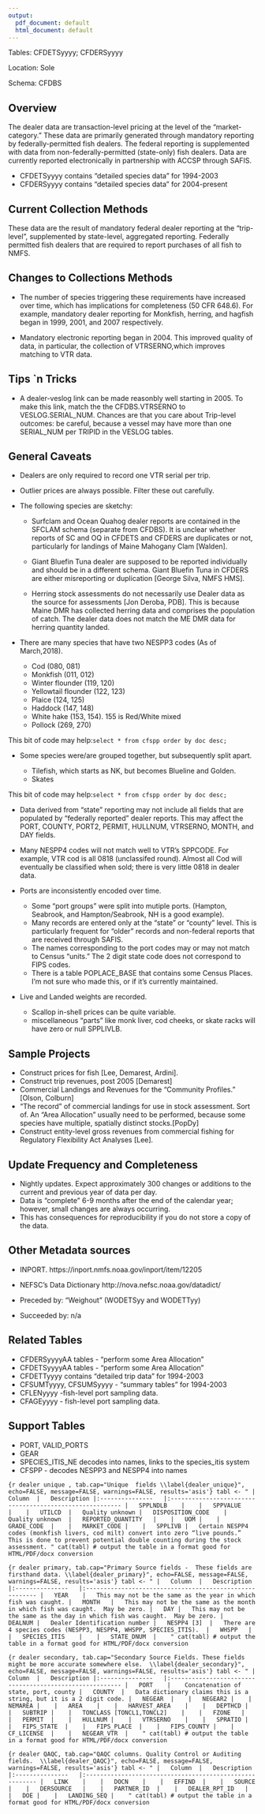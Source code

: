```yaml
---
output:
  pdf_document: default
  html_document: default
---
```

Tables: CFDETSyyyy; CFDERSyyyy 

Location: Sole

Schema: CFDBS

## Overview
The dealer data are transaction-level pricing at the level of the “market-category.”  These data are primarily generated through mandatory reporting by federally-permitted fish dealers.  The federal reporting is supplemented with data from non-federally-permitted (state-only) fish dealers.  Data are currently reported electronically in partnership with ACCSP through SAFIS.

+ CFDETSyyyy contains “detailed species data” for 1994-2003
+ CFDERSyyyy contains “detailed species data” for 2004-present
        
        
## Current Collection Methods
These data are the result of mandatory federal dealer reporting at the “trip-level”, supplemented by state-level, aggregated reporting.  Federally permitted fish dealers that are required to report purchases of all fish to NMFS.

## Changes to Collections Methods
+ The number of species triggering these requirements have increased over time, which has implications for completeness (50 CFR 648.6). For example, mandatory dealer reporting for Monkfish, herring, and hagfish began in 1999, 2001, and 2007 respectively.

+ Mandatory electronic reporting began in 2004. This improved quality of data, in particular, the collection of VTRSERNO,which improves matching to VTR data.        

## Tips `n Tricks
+ A dealer-veslog link can be made reasonbly well starting in 2005.  To make this link, match the the CFDBS.VTRSERNO to VESLOG.SERIAL_NUM.  Chances are that you care about Trip-level outcomes: be careful, because a vessel may have more than one SERIAL_NUM per TRIPID in the VESLOG tables.

## General Caveats
* Dealers are only required to record one VTR serial per trip.  

* Outlier prices are always possible.  Filter these out carefully.

* The following species are sketchy:

    + Surfclam and Ocean Quahog dealer reports are contained in the SFCLAM schema (separate from CFDBS).  It is unclear whether reports of SC and OQ in CFDETS and CFDERS are duplicates or not, particularly for landings of Maine Mahogany Clam [Walden].

    + Giant Bluefin Tuna dealer are supposed to be reported individually and should be in a different schema.  Giant Bluefin Tuna in CFDERS are either misreporting or duplication [George Silva, NMFS HMS].

    + Herring stock assessments do not necessarily use Dealer data as the source for assessments [Jon Deroba, PDB].  This is because Maine DMR has collected herring data and comprises the population of catch. The dealer data does not match the ME DMR data for herring quantity landed.

* There are many species that have two NESPP3 codes (As of March,2018). 
    + Cod (080, 081) 
    + Monkfish (011, 012)
    + Winter flounder (119, 120)
    + Yellowtail flounder (122, 123)
    + Plaice (124, 125)
    + Haddock (147, 148)
    + White hake (153, 154).  155 is Red/White mixed
    + Pollock (269, 270)
    
This bit of code may help:```select * from cfspp order by doc desc;```

* Some species were/are grouped together, but subsequently split apart. 

    +  Tilefish, which starts as NK, but becomes Blueline and Golden. 
    +  Skates
    
This bit of code may help:```select * from cfspp order by doc desc;```

* Data derived from “state” reporting may not include all fields that are populated by “federally reported” dealer reports.  This may affect the PORT, COUNTY, PORT2, PERMIT, HULLNUM, VTRSERNO, MONTH, and DAY fields.

*  Many NESPP4 codes will not match well to VTR’s SPPCODE. For example, VTR cod is all 0818 (unclassifed round). Almost all Cod will eventually be classified when sold; there is very little 0818 in dealer data.

* Ports are inconsistently encoded over time. 
    + Some “port groups” were split into mutiple ports.  (Hampton, Seabrook, and Hampton/Seabrook, NH is a good example).
    + Many records are entered only at the “state” or “county” level.  This is particularly frequent for “older” records and non-federal reports that are received through SAFIS.
    + The names corresponding to the port codes may or may not match to Census “units.”  The 2 digit state code does not correspond to FIPS codes.  
    + There is a table POPLACE_BASE that contains some Census Places. I'm not sure who made this, or if it's currently maintained.
    
* Live and Landed weights are recorded.  
    + Scallop in-shell prices can be quite variable.
    + miscellaneous "parts" like monk liver, cod cheeks, or skate racks will have zero or null SPPLIVLB.

## Sample Projects
+ Construct prices for fish [Lee, Demarest, Ardini].
+ Construct trip revenues, post 2005 [Demarest]
+ Commercial Landings and Revenues for the “Community Profiles.” [Olson, Colburn]
+ “The record” of commercial landings for use in stock assessment.  Sort of. An "Area Allocation" usually need to be performed, because some species have multiple, spatially distinct stocks.[PopDy]
+ Construct entity-level gross revenues from commercial fishing for Regulatory Flexibility Act Analyses [Lee].  

## Update Frequency and Completeness
+ Nightly updates. Expect approximately 300 changes or additions to the current and previous year of data per day.
+ Data is “complete” 6-9 months after the end of the calendar year; however, small changes are always occurring.
+ This has consequences for reproducibility if you do not store a copy of the data.


## Other Metadata sources
+ INPORT.  https://inport.nmfs.noaa.gov/inport/item/12205
+ NEFSC's Data Dictionary  http://nova.nefsc.noaa.gov/datadict/

+ Preceded by: “Weighout” (WODETSyy and WODETTyy)
+ Succeeded by: n/a

## Related Tables
+ CFDERSyyyyAA tables - “perform some Area Allocation”
+ CFDETSyyyyAA tables - “perform some Area Allocation”
+ CFDETTyyyy contains “detailed trip data”  for 1994-2003
+ CFSUMTyyyy, CFSUMSyyyy - “summary tables” for 1994-2003
+ CFLENyyyy -fish-level port sampling data.
+ CFAGEyyyy - fish-level port sampling data.

## Support Tables
+ PORT, VALID_PORTS
+ GEAR
+ SPECIES_ITIS_NE  decodes into names, links to the species_itis system
+ CFSPP - decodes NESPP3 and NESPP4 into names

```{r dealer unique , tab.cap="Unique  fields \\label{dealer_unique}", echo=FALSE, message=FALSE, warnings=FALSE, results='asis'}
tabl <- "
|	Column	|	Description
|:---------------	|:--------------------------------------------------------
|	SPPLNDLB	|	
|	SPPVALUE	|	
|	UTILCD	|	Quality unknown
|	DISPOSITION_CODE	|	Quality unknown 
|	REPORTED_QUANTITY	|	
|	UOM	|	
|	GRADE_CODE	|	
|	MARKET_CODE	|	
|	SPPLIVB	|	Certain NESPP4 codes (monkfish livers, cod milt) convert into zero “live pounds.”  This is done to prevent potential double counting during the stock assessment.
"
cat(tabl) # output the table in a format good for HTML/PDF/docx conversion
```

```{r dealer primary, tab.cap="Primary Source fields -  These fields are firsthand data. \\label{dealer_primary}", echo=FALSE, message=FALSE, warnings=FALSE, results='asis'}
tabl <- "
|	Column	|	Description
|:---------------	|:--------------------------------------------------------
|	YEAR	|	This may not be the same as the year in which fish was caught.
|	MONTH	|	This may not be the same as the month in which fish was caught.  May be zero.
|	DAY	|	This may not be the same as the day in which fish was caught.  May be zero.
|	DEALNUM	|	Dealer Identification number
|	NESPP4 [3]	|	There are 4 species codes (NESPP3, NESPP4, WHSPP, SPECIES_ITIS). 
|	WHSPP	|	
|	SPECIES_ITIS	|	
|	STATE_DNUM	|	
"
cat(tabl) # output the table in a format good for HTML/PDF/docx conversion
```

```{r dealer secondary, tab.cap="Secondary Source Fields. These fields might be more accurate somewhere else.  \\label{dealer_secondary}", echo=FALSE, message=FALSE, warnings=FALSE, results='asis'}
tabl <- "
|	Column	|	Description
|:---------------	|:--------------------------------------------------------
|	PORT	|	 Concatenation of state, port, county
|	COUNTY	|	Data dictionary claims this is a string, but it is a 2 digit code.
|	NEGEAR	|	
|	NEGEAR2	|	
|	NEMAREA	|	
|	AREA	|	
|	HARVEST_AREA	|	
|	DEPTHCD	|	
|	SUBTRIP	|	
|	TONCLASS [TONCL1,TONCL2]	|	
|	FZONE	|	
|	PERMIT	|	
|	HULLNUM	|	
|	VTRSERNO	|	
|	SPRATIO	|	
|	FIPS_STATE	|	
|	FIPS_PLACE	|	
|	FIPS_COUNTY	|	
|	CF_LICENSE	|	
|	NEGEAR_VTR	|	
"
cat(tabl) # output the table in a format good for HTML/PDF/docx conversion
```

```{r dealer QAQC, tab.cap="QAQC columns. Quality Control or Auditing fields.  \\label{dealer_QAQC}", echo=FALSE, message=FALSE, warnings=FALSE, results='asis'}
tabl <- "
|	Column	|	Description
|:---------------	|:--------------------------------------------------------
|	LINK	|	
|	DOCN	|	
|	EFFIND	|	
|	SOURCE	|	
|	DERSOURCE	|	
|	PARTNER_ID	|	
|	DEALER_RPT_ID	|	
|	DOE	|	
|	LANDING_SEQ	|	
"
cat(tabl) # output the table in a format good for HTML/PDF/docx conversion
```

